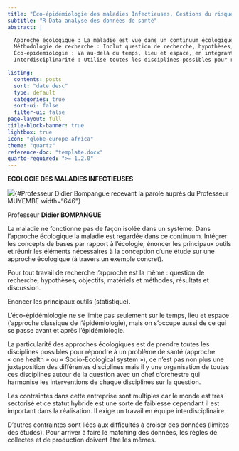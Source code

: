 ```yaml
---
title: "Éco-épidémiologie des maladies Infectieuses, Gestions du risque et Aléas Naturels"
subtitle: "R Data analyse des données de santé"
abstract: |

  Approche écologique : La maladie est vue dans un continuum écologique, intégrant divers concepts et outils pour concevoir des études.
  Méthodologie de recherche : Inclut question de recherche, hypothèses, objectifs, matériels et méthodes, résultats et discussion1.
  Éco-épidémiologie : Va au-delà du temps, lieu et espace, en intégrant ce qui se passe avant et après l’épidémiologie2.
  Interdisciplinarité : Utilise toutes les disciplines possibles pour répondre à un problème de santé, nécessitant une organisation harmonisée et un travail en équipe interdisciplinaire. 

listing:
  contents: posts
  sort: "date desc"
  type: default
  categories: true
  sort-ui: false
  filter-ui: false
page-layout: full
title-block-banner: true
lightbox: true
icon: "globe-europe-africa"
theme: "quartz"
reference-doc: "template.docx" 
quarto-required: ">= 1.2.0"
---
```


**ECOLOGIE DES MALADIES INFECTIEUSES**

![](images/bompague.jpg){#Professeur Didier Bompangue recevant la parole auprès du Professeur  MUYEMBE width="646"}

Professeur **Didier BOMPANGUE**

La maladie ne fonctionne pas de façon isolée dans un système. Dans l’approche écologique la maladie est regardée dans ce continuum. Intégrer les concepts de bases par rapport à l’écologie, énoncer les principaux outils et réunir les éléments nécessaires à la conception d’une étude sur une approche écologique (à travers un exemple concret).

Pour tout travail de recherche l’approche est la même : question de recherche, hypothèses, objectifs, matériels et méthodes, résultats et discussion.

Enoncer les principaux outils (statistique).

L’éco-épidémiologie ne se limite pas seulement sur le temps, lieu et espace (‘approche classique de l’épidémiologie), mais on s’occupe aussi de ce qui se passe avant et après l’épidémiologie.

La particularité des approches écologiques est de prendre toutes les disciplines possibles pour répondre à un problème de santé (approche « one health » ou « Socio-Ecological system »), ce n’est pas non plus une juxtaposition des différentes disciplines mais il y une organisation de toutes ces disciplines autour de la question avec un chef d’orchestre qui harmonise les interventions de chaque disciplines sur la question.

Les contraintes dans cette entreprise sont multiples car le monde est très sectorisé et ce statut hybride est une sorte de faiblesse cependant il est important dans la réalisation. Il exige un travail en équipe interdisciplinaire.

D’autres contraintes sont liées aux difficultés à croiser des données (limites des études). Pour arriver à faire le matching des données, les règles de collectes et de production doivent être les mêmes.
